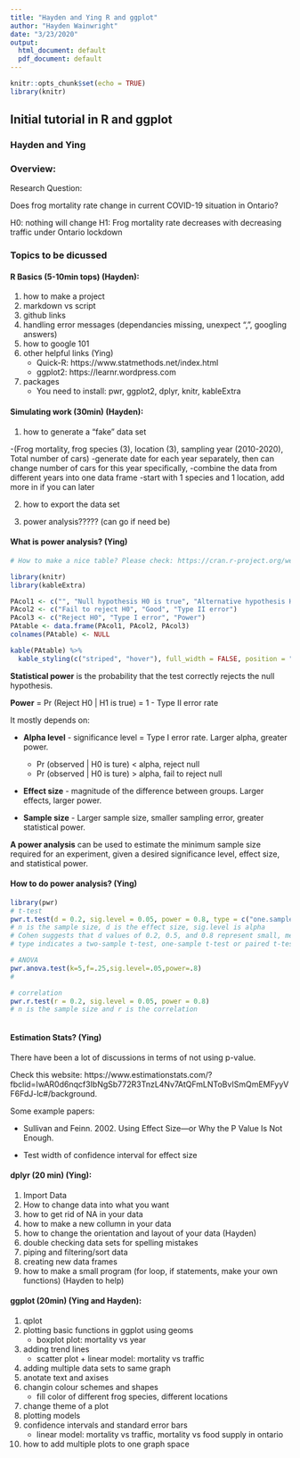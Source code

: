 ```yaml
---
title: "Hayden and Ying R and ggplot"
author: "Hayden Wainwright"
date: "3/23/2020"
output:
  html_document: default
  pdf_document: default
---
```


```r
knitr::opts_chunk$set(echo = TRUE)
library(knitr)
```

## Initial tutorial in R and ggplot

### Hayden and Ying

### Overview:

Research Question:

Does frog mortality rate change in current COVID-19 situation in Ontario?

H0: nothing will change
H1: Frog mortality rate decreases with decreasing traffic under Ontario lockdown 



### Topics to be dicussed

#### R Basics (5-10min tops) (Hayden):
1. how to make a project
2. markdown vs script
3. github links
4. handling error messages 
        (dependancies missing, unexpect ",", googling answers)
5. how to google 101
6. other helpful links (Ying)
    + Quick-R: https://www.statmethods.net/index.html 
    + ggplot2: https://learnr.wordpress.com 
7. packages
    + You need to install: pwr, ggplot2, dplyr, knitr, kableExtra

#### Simulating work (30min) (Hayden):
1. how to generate a "fake" data set

  -(Frog mortality, frog species (3), location (3), sampling year (2010-2020), Total number of cars)
  -generate date for each year separately, then can change number of cars for this year specifically, 
  -combine the data from different years into one data frame
  -start with 1 species and 1 location, add more in if you can later
  
2. how to export the data set

3. power analysis????? (can go if need be)




#### What is power analysis? (Ying)

```r
# How to make a nice table? Please check: https://cran.r-project.org/web/packages/kableExtra/vignettes/awesome_table_in_html.html 

library(knitr)
library(kableExtra)

PAcol1 <- c("", "Null hypothesis H0 is true", "Alternative hypothesis H1 is ture")
PAcol2 <- c("Fail to reject H0", "Good", "Type II error")
PAcol3 <- c("Reject H0", "Type I error", "Power")
PAtable <- data.frame(PAcol1, PAcol2, PAcol3)
colnames(PAtable) <- NULL

kable(PAtable) %>%
  kable_styling(c("striped", "hover"), full_width = FALSE, position = "left")
```

**Statistical power** is the probability that the test correctly rejects the null hypothesis.

**Power** = Pr (Reject H0 | H1 is true) = 1 - Type II error rate

It mostly depends on:

* **Alpha level** - significance level = Type I error rate. Larger alpha, greater power.
    + Pr (observed | H0 is ture) < alpha, reject null 
    + Pr (observed | H0 is ture) > alpha, fail to reject null 

* **Effect size** - magnitude of the difference between groups. Larger effects, larger power. 

* **Sample size** - Larger sample size, smaller sampling error, greater statistical power. 

**A power analysis** can be used to estimate the minimum sample size required for an experiment, given a desired significance level, effect size, and statistical power.


#### How to do power analysis? (Ying)
```r
library(pwr)
# t-test
pwr.t.test(d = 0.2, sig.level = 0.05, power = 0.8, type = c("one.sample"))
# n is the sample size, d is the effect size, sig.level is alpha
# Cohen suggests that d values of 0.2, 0.5, and 0.8 represent small, medium, and large effect sizes respectively.
# type indicates a two-sample t-test, one-sample t-test or paired t-test.

# ANOVA
pwr.anova.test(k=5,f=.25,sig.level=.05,power=.8)
# 

# correlation
pwr.r.test(r = 0.2, sig.level = 0.05, power = 0.8)
# n is the sample size and r is the correlation



```




#### Estimation Stats? (Ying)
There have been a lot of discussions in terms of not using p-value. 

Check this website: https://www.estimationstats.com/?fbclid=IwAR0d6nqcf3IbNgSb772R3TnzL4Nv7AtQFmLNToBvISmQmEMFyyVF6FdJ-lc#/background. 

Some example papers: 

  * Sullivan and Feinn. 2002. Using Effect Size—or Why the P Value Is Not Enough.


- Test width of confidence interval for effect size 






#### dplyr (20 min) (Ying):
1. Import Data
2. How to change data into what you want
3. how to get rid of NA in your data
4. how to make a new collumn in your data
5. how to change the orientation and layout of your data (Hayden)
6. double checking data sets for spelling mistakes
7. piping and filtering/sort data
8. creating new data frames
9. how to make a small program (for loop, if statements, make your own functions) (Hayden to help)



#### ggplot (20min) (Ying and Hayden):
1. qplot 
2. plotting basic functions in ggplot using geoms
    + boxplot plot: mortality vs year 
3. adding trend lines 
    + scatter plot + linear model: mortality vs traffic 
4. adding multiple data sets to same graph
5. anotate text and axises
6. changin colour schemes and shapes
    + fill color of different frog species, different locations
7. change theme of a plot 
8. plotting models 
9. confidence intervals and standard error bars
    + linear model: mortality vs traffic, mortality vs food supply in ontario 
10. how to add multiple plots to one graph space





